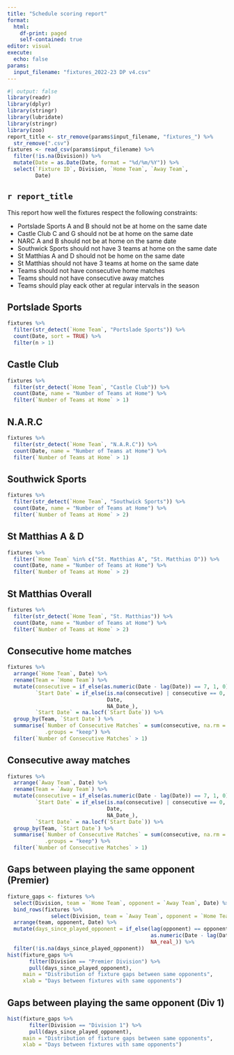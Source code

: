 ```yaml
---
title: "Schedule scoring report"
format:
  html:
    df-print: paged
    self-contained: true
editor: visual
execute: 
  echo: false
params:
  input_filename: "fixtures_2022-23 DP v4.csv"
---
```


```r
#| output: false
library(readr)
library(dplyr)
library(stringr)
library(lubridate)
library(stringr)
library(zoo)
report_title <- str_remove(params$input_filename, "fixtures_") %>%
  str_remove(".csv")
fixtures <- read_csv(params$input_filename) %>%
  filter(!is.na(Division)) %>%
  mutate(Date = as.Date(Date, format = "%d/%m/%Y")) %>%
  select(`Fixture ID`, Division, `Home Team`, `Away Team`,
         Date)
```

## `r report_title`

This report how well the fixtures respect the following constraints:

-   Portslade Sports A and B should not be at home on the same date
-   Castle Club C and G should not be at home on the same date
-   NARC A and B should not be at home on the same date
-   Southwick Sports should not have 3 teams at home on the same date
-   St Matthias A and D should not be home on the same date
-   St Matthias should not have 3 teams at home on the same date
-   Teams should not have consecutive home matches
-   Teams should not have consecutive away matches
-   Teams should play eack other at regular intervals in the season

## Portslade Sports

```r
fixtures %>%
  filter(str_detect(`Home Team`, "Portslade Sports")) %>%
  count(Date, sort = TRUE) %>%
  filter(n > 1)
```

## Castle Club

```r
fixtures %>%
  filter(str_detect(`Home Team`, "Castle Club")) %>%
  count(Date, name = "Number of Teams at Home") %>%
  filter(`Number of Teams at Home` > 1)
```

## N.A.R.C

```r
fixtures %>%
  filter(str_detect(`Home Team`, "N.A.R.C")) %>%
  count(Date, name = "Number of Teams at Home") %>%
  filter(`Number of Teams at Home` > 1)
```

## Southwick Sports

```r
fixtures %>%
  filter(str_detect(`Home Team`, "Southwick Sports")) %>%
  count(Date, name = "Number of Teams at Home") %>%
  filter(`Number of Teams at Home` > 2)
```

## St Matthias A & D

```r
fixtures %>%
  filter(`Home Team` %in% c("St. Matthias A", "St. Matthias D")) %>%
  count(Date, name = "Number of Teams at Home") %>%
  filter(`Number of Teams at Home` > 2)
```

## St Matthias Overall

```r
fixtures %>%
  filter(str_detect(`Home Team`, "St. Matthias")) %>%
  count(Date, name = "Number of Teams at Home") %>%
  filter(`Number of Teams at Home` > 2)
```

## Consecutive home matches

```r
fixtures %>%
  arrange(`Home Team`, Date) %>%
  rename(Team = `Home Team`) %>%
  mutate(consecutive = if_else(as.numeric(Date - lag(Date)) == 7, 1, 0),
         `Start Date` = if_else(is.na(consecutive) | consecutive == 0,
                                Date,
                                NA_Date_),
         `Start Date` = na.locf(`Start Date`)) %>%
  group_by(Team, `Start Date`) %>%
  summarise(`Number of Consecutive Matches` = sum(consecutive, na.rm = TRUE) + 1,
            .groups = "keep") %>%
  filter(`Number of Consecutive Matches` > 1)
```

## Consecutive away matches

```r
fixtures %>%
  arrange(`Away Team`, Date) %>%
  rename(Team = `Away Team`) %>%
  mutate(consecutive = if_else(as.numeric(Date - lag(Date)) == 7, 1, 0),
         `Start Date` = if_else(is.na(consecutive) | consecutive == 0,
                                Date,
                                NA_Date_),
         `Start Date` = na.locf(`Start Date`)) %>%
  group_by(Team, `Start Date`) %>%
  summarise(`Number of Consecutive Matches` = sum(consecutive, na.rm = TRUE) + 1,
            .groups = "keep") %>%
  filter(`Number of Consecutive Matches` > 1)
```

## Gaps between playing the same opponent (Premier)

```r
fixture_gaps <- fixtures %>%
  select(Division, team = `Home Team`, opponent = `Away Team`, Date) %>%
  bind_rows(fixtures %>%
              select(Division, team = `Away Team`, opponent = `Home Team`, Date)) %>%
  arrange(team, opponent, Date) %>%
  mutate(days_since_played_opponent = if_else(lag(opponent) == opponent,
                                              as.numeric(Date - lag(Date)),
                                              NA_real_)) %>%
  filter(!is.na(days_since_played_opponent))
hist(fixture_gaps %>%
       filter(Division == "Premier Division") %>%
       pull(days_since_played_opponent),
     main = "Distribution of fixture gaps between same opponents",
     xlab = "Days between fixtures with same opponents")
```

## Gaps between playing the same opponent (Div 1)

```r
hist(fixture_gaps %>%
       filter(Division == "Division 1") %>%
       pull(days_since_played_opponent),
     main = "Distribution of fixture gaps between same opponents",
     xlab = "Days between fixtures with same opponents")
```
